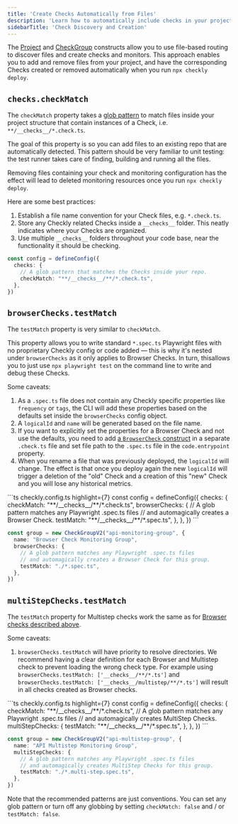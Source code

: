 ```yaml
---
title: 'Create Checks Automatically from Files'
description: 'Learn how to automatically include checks in your project'
sidebarTitle: 'Check Discovery and Creation'
---
```


The [Project](/constructs/project) and [CheckGroup](/constructs/check-group-v2) constructs allow you to use file-based routing to discover files and
create checks and monitors. This approach enables you to add and remove files from your project, and have the corresponding Checks created or removed automatically when you run `npx checkly deploy`.

## `checks.checkMatch`

The `checkMatch` property takes a [glob pattern](https://www.npmjs.com/package/glob) to match files inside your
project structure that contain instances of a Check, i.e. `**/__checks__/*.check.ts`.

The goal of this property is so you can add files to an existing repo that are automatically detected. This pattern should be very familiar to unit testing: the test runner takes
care of finding, building and running all the files.

Removing files containing your check and monitoring configuration has the effect will lead to deleted monitoring resources once you run `npx checkly deploy`.

Here are some best practices:

1. Establish a file name convention for your Check files, e.g. `*.check.ts`.
2. Store any Checkly related Checks inside a `__checks__` folder. This neatly indicates where your Checks are organized.
3. Use multiple `__checks__` folders throughout your code base, near the functionality it should be checking.

```ts checkly.config.ts highlight={4}
const config = defineConfig({
  checks: {
    // A glob pattern that matches the Checks inside your repo.
    checkMatch: "**/__checks__/**/*.check.ts",
  },
})
```

## `browserChecks.testMatch`

The `testMatch` property is very similar to `checkMatch`.

This property allows you to write standard `*.spec.ts` Playwright files with no proprietary Checkly
config or code added — this is why it's nested under `browserChecks` as it only applies to Browser Checks. In turn, thisallows you to just use `npx playwright test` on the command line to write and debug these Checks.

Some caveats:

1. As a `.spec.ts` file does not contain any Checkly specific properties like `frequency` or `tags`, the CLI will add
these properties based on the defaults set inside the `browserChecks` config object.
2. A `logicalId` and `name` will be generated based on the file name.
3. If you want to explicitly set the properties for a Browser Check and not use the defaults, you need to add [a `BrowserCheck`
construct](/constructs/browser-check) in a separate `.check.ts` file and set file path to the `.spec.ts` file in the `code.entrypoint` property.
4. When you rename a file that was previously deployed, the `logicalId` will change. The effect is that once you deploy
again the new `logicalId` will trigger a deletion of the "old" Check and a creation of this "new" Check and you will lose
any historical metrics.

<CodeGroup>
```ts checkly.config.ts highlight={7}
const config = defineConfig({
  checks: {
    checkMatch: "**/__checks__/**/*.check.ts",
    browserChecks: {
      // A glob pattern matches any Playwright .spec.ts files
      // and automagically creates a Browser Check.
      testMatch: "**/__checks__/**/*.spec.ts",
    },
  },
})
```

```ts group.check.ts highlight={6}
const group = new CheckGroupV2("api-monitoring-group", {
  name: "Browser Check Monitoring Group",
  browserChecks: {
    // A glob pattern matches any Playwright .spec.ts files
    // and automagically creates a Browser Check for this group.
    testMatch: "./*.spec.ts",
  },
})
```
</CodeGroup>

## `multiStepChecks.testMatch`

The `testMatch` property for Multistep checks work the same as for [Browser checks described above](#browserchecks-testmatch).

Some caveats:
1. `browserChecks.testMatch` will have priority to resolve directories. We recommend having a clear definition for each Browser and Multistep check
to prevent loading the wrong check type. For example using `browserChecks.testMatch: ['__checks__/**/*.ts']` and `browserChecks.testMatch: ['__checks__/multistep/**/*.ts']` will result
in all checks created as Browser checks.

<CodeGroup>
```ts checkly.config.ts highlight={7}
const config = defineConfig({
  checks: {
    checkMatch: "**/__checks__/**/*.check.ts",
    // A glob pattern matches any Playwright .spec.ts files
    // and automagically creates MultiStep Checks.
    multiStepChecks: {
      testMatch: "**/__checks__/**/*.spec.ts",
    },
  },
})
```

```ts group.check.ts highlight={6}
const group = new CheckGroupV2("api-multistep-group", {
  name: "API Multistep Monitoring Group",
  multiStepChecks: {
    // A glob pattern matches any Playwright .spec.ts files
    // and automagically creates MultiStep Checks for this group.
    testMatch: "./*.multi-step.spec.ts",
  },
})
```
</CodeGroup>

<Note>Note that the recommended patterns are just conventions. You can set any glob pattern or turn off any globbing by setting
`checkMatch: false` and / or `testMatch: false`.</Note>



